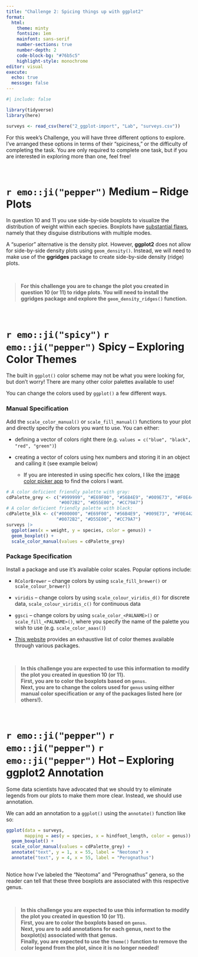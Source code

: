```yaml
---
title: "Challenge 2: Spicing things up with ggplot2"
format: 
  html: 
    theme: minty
    fontsize: 1em
    mainfont: sans-serif
    number-sections: true
    number-depth: 2
    code-block-bg: "#76b5c5"
    highlight-style: monochrome
editor: visual
execute: 
  echo: true
  messsge: false
---
```



```r
#| include: false

library(tidyverse)
library(here)

surveys <- read_csv(here("2_ggplot-import", "Lab", "surveys.csv"))

```

For this week's Challenge, you will have three different options to explore.
I've arranged these options in terms of their "spiciness," or the difficulty 
of completing the task. You are only required to complete one task, but if you 
are interested in exploring more than one, feel free! 

</br> 

# `r emo::ji("pepper")` Medium -- Ridge Plots

In question 10 and 11 you use side-by-side boxplots to visualize the
distribution of weight within each species. Boxplots have [substantial flaws](https://www.data-to-viz.com/caveat/boxplot.html), namely that they
disguise distributions with multiple modes. 

A "superior" alternative is the density plot. However, **ggplot2** does not
allow for side-by-side density plots using `geom_density()`. Instead, we will
need to make use of the **ggridges** package to create side-by-side density
(ridge) plots. 

</br> 

> **For this challenge you are to change the plot you created in question 10
> (or 11) to ridge plots. You will need to install the __ggridges__ package and
> explore the `geom_density_ridges()` function.** 

</br>

# `r emo::ji("spicy")` `r emo::ji("pepper")` Spicy -- Exploring Color Themes

The built in `ggplot()` color scheme may not be what you were looking for, but 
don't worry! There are many other color palettes available to use!  

You can change the colors used by `ggplot()` a few different ways.  

### Manual Specification 

Add the `scale_color_manual()` or `scale_fill_manual()` functions to your 
plot and directly specify the colors you want to use. You can either:  

- defining a vector of colors right there 
(e.g. `values = c("blue", "black", "red", "green")`)  

- creating a vector of colors using hex numbers and storing it in an object and
calling it (see example below)
  * If you are interested in using specific hex colors, I like the [image color picker app](https://imagecolorpicker.com/en) to find the colors I want. 

```r
# A color deficient friendly palette with gray:
cdPalette_grey <- c("#999999", "#E69F00", "#56B4E9", "#009E73", "#F0E442", 
                    "#0072B2", "#D55E00", "#CC79A7")
# A color deficient friendly palette with black:
cdPalette_blk <- c("#000000", "#E69F00", "#56B4E9", "#009E73", "#F0E442", 
                   "#0072B2", "#D55E00", "#CC79A7")
surveys |> 
  ggplot(aes(x = weight, y = species, color = genus)) +
  geom_boxplot() +
  scale_color_manual(values = cdPalette_grey)
```

### Package Specification 

Install a package and use it's available color scales. Popular options 
include:  

- `RColorBrewer` -- change colors by using `scale_fill_brewer()` or `scale_colour_brewer()` 

- `viridis` -- change colors by using `scale_colour_viridis_d()` for discrete
data, `scale_colour_viridis_c()` for continuous data

- `ggsci` -- change colors by using `scale_color_<PALNAME>()` or
`scale_fill_<PALNAME>()`, where you specify the name of the palette you
wish to use (e.g. `scale_color_aaas()`)

- [This website](https://github.com/EmilHvitfeldt/r-color-palettes) provides 
an exhaustive list of color themes available through various packages. 

</br>

> **In this challenge you are expected to use this information to modify the 
> plot you created in question 10 (or 11).  
> First, you are to color the boxplots based on `genus`.  
> Next, you are to change the colors used for `genus` using either manual 
> color specification or any of the packages listed here (or others!).** 

</br>

# `r emo::ji("pepper")` `r emo::ji("pepper")` `r emo::ji("pepper")` Hot -- Exploring ggplot2 Annotation

Some data scientists have advocated that we should try to eliminate legends from
our plots to make them more clear. Instead, we should use annotation. 

We can add an annotation to a `ggplot()` using the `annotate()` function like
so:

```r
ggplot(data = surveys, 
       mapping = aes(y = species, x = hindfoot_length, color = genus)) +
  geom_boxplot() +
  scale_color_manual(values = cdPalette_grey) + 
  annotate("text", y = 1, x = 55, label = "Neotoma") +
  annotate("text", y = 4, x = 55, label = "Perognathus") 
  
```

Notice how I've labeled the "Neotoma" and "Perognathus" genera, so the reader
can tell that these three boxplots are associated with this respective genus. 

</br>

> **In this challenge you are expected to use this information to modify the 
> plot you created in question 10 (or 11).  
> First, you are to color the boxplots based on `genus`.  
> Next, you are to add annotations for each genus, next to the boxplot(s) 
> associated with that genus.   
> Finally, you are expected to use the `theme()` function to remove the color
> legend from the plot, since it is no longer needed!**